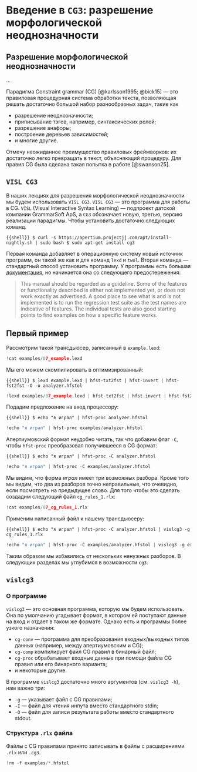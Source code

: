 # Введение в `CG3`: разрешение морфологической неоднозначности

## Разрешение морфологической неоднозначности

...

Парадигма Constraint grammar (CG) [@karlsson1995; @bick15] --- это правиловая процедурная система обработки текста, позволяющая решать достаточно большой набор разнообразных задач, такие как

- разрешение неоднозначности;
- приписывание тэгов, например, синтаксических ролей;
- разрешение анафоры;
- построение деревьев зависимостей;
- и многие другие.

Отмечу неожиданное преимущество правиловых фреймворков: их достаточно легко превращать в текст, объясняющий процедуру. Для правил CG была сделана такая попытка в работе [@swanson25].

## `VISL CG3`

В наших лекциях для разрешения морфологической неоднозначности мы будем использовать `VISL CG3`. `VISL CG3` --- это программа для работы в CG. `VISL` (Visual Interactive Syntax Learning) --- подпроект датской компании GrammarSoft ApS, а `CG3` обозначает новую, третью, версию реализации парадигмы. Чтобы установить достаточно следующих команд.

```{{shell}}
$ curl -s https://apertium.projectjj.com/apt/install-nightly.sh | sudo bash
$ sudo apt-get install cg3
```

Первая команда добавляет в операционную систему новый источник программ, он такой же как и для команд `lexd` и `twol`. Вторая команда --- стандартный способ установить программу. У программы есть большая  [документация](https://edu.visl.dk/cg3/chunked/index.html), но начинается она со следующего предостережения:

>  This manual should be regarded as a guideline. Some of the features or functionality described is either not implemented yet, or does not work exactly as advertised. A good place to see what is and is not implemented is to run the regression test suite as the test names are indicative of features. The individual tests are also good starting points to find examples on how a specific feature works. 

## Первый пример

Рассмотрим такой трансдьюсер, записанный в `example.lexd`:

```python
!cat examples/07_example.lexd
```

Мы его можем скомпилировать в оптимизированный:

```{{shell}}
$ lexd example.lexd | hfst-txt2fst | hfst-invert | hfst-fst2fst -O -o analyzer.hfstol
```

```python
!lexd examples/07_example.lexd | hfst-txt2fst | hfst-invert | hfst-fst2fst -O -o examples/analyzer.hfstol
```

Подадим предложение на вход процессору:

```{{shell}}
$ echo "я играл" | hfst-proc analyzer.hfstol
```

```python
!echo "я играл" | hfst-proc examples/analyzer.hfstol
```

Апертиумовский формат неудобно читать, так что добавим флаг `-C`, чтобы `hfst-proc` преобразовал получившееся в CG формат:

```{{shell}}
$ echo "я играл" | hfst-proc -C analyzer.hfstol
```

```python
!echo "я играл" | hfst-proc -C examples/analyzer.hfstol
```

Мы видим, что форма *играл* имеет три возможных разбора. Кроме того мы видим, что два из разборов точно неправильные, что очевидно, если посмотреть на предыдущее слово. Для того чтобы это сделать создадим следующий файл `cg_rules_1.rlx`:

```python
!cat examples/07_cg_rules_1.rlx
```

Применим написанный файл к нашему трансдьюсеру:

```{{shell}}
$ echo "я играл" | hfst-proc -C analyzer.hfstol | vislcg3 -g cg_rules_1.rlx
```

```python
!echo "я играл" | hfst-proc -C examples/analyzer.hfstol | vislcg3 -g examples/07_cg_rules_1.rlx
```

Таким образом мы избавились от нескольких ненужных разборов. В следующих разделах мы углубимся в возможности `cg3`.

## `vislcg3`

### О программе

`vislcg3` --- это основная программа, которую мы будем использовать. Она по умолчанию угадывает формат, в котором ей поступают данные на вход и отдает в таком же формате. Однако есть и программы более узкого назначения:

- `cg-conv` --- программа для преобразования входных/выходных типов данных (например, между апертиумовским и CG);
- `cg-comp` компилирует файл CG правил в бинарный файл;
- `cg-proc` обрабатывает входные данные при помощи файла CG правил или его бинарного варианта;
- и некоторые другие.

В программе `vislcg3` достаточно много аргументов (см. `vislcg3 -h`), нам важно три:

- `-g` --- указывает файл с CG правилами;
- `-I` --- файл для чтения инпута вместо стандартного stdin;
- `-O` --- файл для записи результата работы вместо стандартного stdout.

### Структура `.rlx` файла

Файлы с CG правилами принято записывать в файлы с расширениями `.rlx` или `.cg3`.

```python
!rm -f examples/*.hfstol
```
